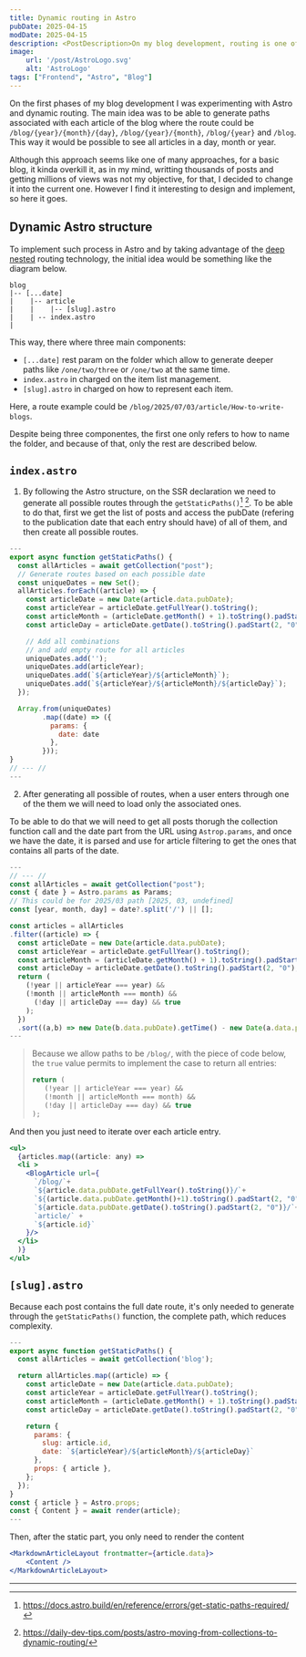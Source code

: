 ```yaml
---
title: Dynamic routing in Astro
pubDate: 2025-04-15
modDate: 2025-04-15
description: <PostDescription>On my blog development, routing is one of my core components, which changed it's structure a lot. With this post I wanted to share one of my initial ideas that give me a bit of headache hoping it helps you</PostDescription>
image:
    url: '/post/AstroLogo.svg'
    alt: 'AstroLogo'
tags: ["Frontend", "Astro", "Blog"]
---
```

On the first phases of my blog development I was experimenting with Astro and dynamic routing. 
The main idea was to be able to generate paths associated with each article of the blog where the route could be 
`/blog/{year}/{month}/{day}`, `/blog/{year}/{month}`, `/blog/{year}` and `/blog`. This way it would be possible to see all articles in a day, month or year.

Although this approach seems like one of many approaches, for a basic blog, it kinda overkill it, as in my mind, writting thousands of posts and getting
millions of views was not my objective, for that, I decided to change it into the current one. However I find it interesting to design and implement, so
here it goes. 

## Dynamic Astro structure
To implement such process in Astro and by taking advantage of the [deep nested](https://docs.astro.build/es/guides/routing/#par%C3%A1metros-rest) routing technology, the initial idea would be something like the diagram below.
``` ansi
blog
|-- [...date] 
|    |-- article
|    |    |-- [slug].astro
|    | -- index.astro
|   
``` 

This way, there where three main components:
* `[...date]` rest param on the folder which allow to generate deeper paths like `/one/two/three` or `/one/two` at the same time.
* `index.astro` in charged on the item list management.
* `[slug].astro` in charged on how to represent each item.

Here, a route example could be `/blog/2025/07/03/article/How-to-write-blogs`.

Despite being three componentes, the first one only refers to how to name the folder, and because of that, only the rest are described below.

## `index.astro`

1. By following the Astro structure, on the SSR declaration we need to generate all possible routes through the `getStaticPaths()`[^1] <sup> </sup> [^2].
To be able to do that, first we get the list of posts and access the pubDate (refering to the publication date that each entry should have) of all of them, and then
create all possible routes.
```js
---
export async function getStaticPaths() {
  const allArticles = await getCollection("post");
  // Generate routes based on each possible date
  const uniqueDates = new Set();
  allArticles.forEach((article) => {
    const articleDate = new Date(article.data.pubDate);
    const articleYear = articleDate.getFullYear().toString();
    const articleMonth = (articleDate.getMonth() + 1).toString().padStart(2, "0");
    const articleDay = articleDate.getDate().toString().padStart(2, "0");

    // Add all combinations
    // and add empty route for all articles
    uniqueDates.add('');
    uniqueDates.add(articleYear);
    uniqueDates.add(`${articleYear}/${articleMonth}`);
    uniqueDates.add(`${articleYear}/${articleMonth}/${articleDay}`);
  });

  Array.from(uniqueDates)
        .map((date) => ({
          params: {
            date: date
          },
        }));
}
// --- //
---
```
2. After generating all possible of routes, when a user enters through one of the them we will need to load only the associated ones.

To be able to do that we will need to get all posts thorugh the collection function call and the date part from the URL using `Astrop.params`, 
and once we have the date, it is parsed and use for article filtering to get the ones that contains all parts of the date.

```js
---
// --- //
const allArticles = await getCollection("post");
const { date } = Astro.params as Params;
// This could be for 2025/03 path [2025, 03, undefined]
const [year, month, day] = date?.split('/') || [];

const articles = allArticles
.filter((article) => {
  const articleDate = new Date(article.data.pubDate);
  const articleYear = articleDate.getFullYear().toString();
  const articleMonth = (articleDate.getMonth() + 1).toString().padStart(2, "0");
  const articleDay = articleDate.getDate().toString().padStart(2, "0");
  return (
    (!year || articleYear === year) &&
    (!month || articleMonth === month) &&
      (!day || articleDay === day) && true 
    );
  })
  .sort((a,b) => new Date(b.data.pubDate).getTime() - new Date(a.data.pubDate).getTime())
---
```

> Because we allow paths to be `/blog/`, with the piece of code below, the `true` value permits to implement the case to return all entries:
>
> ```jsx
> return (
>    (!year || articleYear === year) &&
>    (!month || articleMonth === month) &&
>    (!day || articleDay === day) && true 
> );
> ```

And then you just need to iterate over each article entry.

```jsx
<ul>
  {articles.map((article: any) => 
  <li >
    <BlogArticle url={
      `/blog/`+
      `${article.data.pubDate.getFullYear().toString()}/`+
      `${(article.data.pubDate.getMonth()+1).toString().padStart(2, "0")}/`+
      `${article.data.pubDate.getDate().toString().padStart(2, "0")}/`+
      `article/` +
      `${article.id}`
    }/>
  </li>
  )}
</ul>
```
## `[slug].astro`
Because each post contains the full date route, it's only needed to generate through the `getStaticPaths()` function, the complete path, which reduces complexity.
```jsx
---
export async function getStaticPaths() {
  const allArticles = await getCollection('blog');

  return allArticles.map((article) => {
    const articleDate = new Date(article.data.pubDate);
    const articleYear = articleDate.getFullYear().toString();
    const articleMonth = (articleDate.getMonth() + 1).toString().padStart(2, "0");
    const articleDay = articleDate.getDate().toString().padStart(2, "0");

    return {
      params: {
        slug: article.id,
        date: `${articleYear}/${articleMonth}/${articleDay}`
      }, 
      props: { article },
    };
  });
}
const { article } = Astro.props;
const { Content } = await render(article);
---
```
Then, after the static part, you only need to render the content
```jsx
<MarkdownArticleLayout frontmatter={article.data}>
    <Content />
</MarkdownArticleLayout>
```
---
[^1]: https://docs.astro.build/en/reference/errors/get-static-paths-required/
[^2]: https://daily-dev-tips.com/posts/astro-moving-from-collections-to-dynamic-routing/